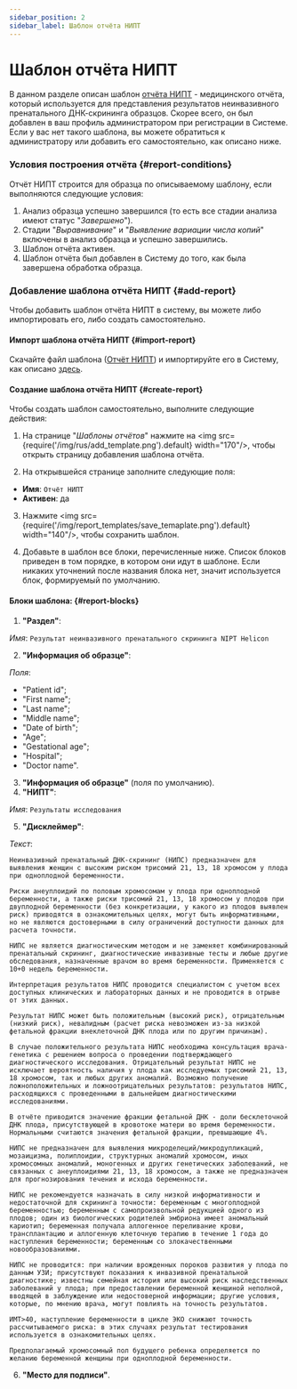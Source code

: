```yaml
---
sidebar_position: 2
sidebar_label: Шаблон отчёта НИПТ
---
```


# Шаблон отчёта НИПТ

В данном разделе описан шаблон [отчёта НИПТ](/nipt-report) - медицинского отчёта,
который используется для представления результатов неинвазивного пренатального ДНК-скрининга образцов.
Скорее всего, он был добавлен в ваш профиль администратором при регистрации в Системе. Если у вас нет такого
шаблона, вы можете обратиться к администратору или добавить его самостоятельно, как описано ниже.

### Условия построения отчёта {#report-conditions}

Отчёт НИПТ строится для образца по описываемому шаблону, если выполняются следующие условия:
1. Анализ образца успешно завершился (то есть все стадии анализа имеют статус "*Завершено*").
2. Стадии "*Выравнивание*" и "*Выявление вариации числа копий*" включены в анализ образца и успешно завершились.
3. Шаблон отчёта активен.
4. Шаблон отчёта был добавлен в Систему до того, как была завершена обработка образца.

### Добавление шаблона отчёта НИПТ {#add-report}

Чтобы добавить шаблон отчёта НИПТ в систему, вы можете либо импортировать его,
либо создать самостоятельно.

#### Импорт шаблона отчёта НИПТ {#import-report}

Скачайте файл шаблона (<a target="_blank" href="/reports/Отчёт НИПТ.json" download="Отчёт НИПТ.json">Отчёт НИПТ</a>)
и импортируйте его в Систему, как описано [здесь](/settings/report-templates/report-templates#import-template).

#### Создание шаблона отчёта НИПТ {#create-report}

Чтобы создать шаблон самостоятельно, выполните следующие действия:

1. На странице "*Шаблоны отчётов*" нажмите на <img src={require('/img/rus/add_template.png').default} width="170"/>,
чтобы открыть страницу добавления шаблона отчёта.

2. На открывшейся странице заполните следующие поля:

- **Имя**: ```Отчёт НИПТ```
- **Активен**: да

3. Нажмите <img src={require('/img/report_templates/save_temaplate.png').default} width="140"/>, чтобы сохранить шаблон.

4. Добавьте в шаблон все блоки, перечисленные ниже. Список блоков приведен в том порядке, в котором они идут в
шаблоне. Если никаких уточнений после названия блока нет, значит используется блок, формируемый по умолчанию.

#### Блоки шаблона: {#report-blocks}

1. **"Раздел"**:

*Имя*: ```Результат неинвазивного пренатального скрининга NIPT Helicon```

2. **"Информация об образце"**:

*Поля*:
- "Patient id";
- "First name";
- "Last name";
- "Middle name";
- "Date of birth";
- "Age";
- "Gestational age";
- "Hospital";
- "Doctor name".

3. **"Информация об образце"** (поля по умолчанию).
4. **"НИПТ"**:

*Имя*: ```Результаты исследования```

5. **"Дисклеймер"**:

*Текст*:
```
Неинвазивный пренатальный ДНК-скрининг (НИПС) предназначен для выявления женщин с высоким риском трисомий 21, 13, 18 хромосом у плода при одноплодной беременности.

Риски анеуплоидий по половым хромосомам у плода при одноплодной беременности, а также риски трисомий 21, 13, 18 хромосом у плодов при двуплодной беременности (без конкретизации, у какого из плодов выявлен риск) приводятся в ознакомительных целях, могут быть информативными, но не являются достоверными в силу ограничений доступности данных для расчета точности.

НИПС не является диагностическим методом и не заменяет комбинированный пренатальный скрининг, диагностические инвазивные тесты и любые другие обследования, назначенные врачом во время беременности. Применяется с 10+0 недель беременности.

Интерпретация результатов НИПС проводится специалистом с учетом всех доступных клинических и лабораторных данных и не проводится в отрыве от этих данных.

Результат НИПС может быть положительным (высокий риск), отрицательным (низкий риск), невалидным (расчет риска невозможен из-за низкой фетальной фракции внеклеточной ДНК плода или по другим причинам).

В случае положительного результата НИПС необходима консультация врача-генетика с решением вопроса о проведении подтверждающего диагностического исследования. Отрицательный результат НИПС не исключает вероятность наличия у плода как исследуемых трисомий 21, 13, 18 хромосом, так и любых других аномалий. Возможно получение ложноположительных и ложноотрицательных результатов: результатов НИПС, расходящихся с проведенными в дальнейшем диагностическими исследованиями.

В отчёте приводится значение фракции фетальной ДНК - доли бесклеточной ДНК плода, присутствующей в кровотоке матери во время беременности. Нормальными считаются значения фетальной фракции, превышающие 4%.

НИПС не предназначен для выявления микроделеций/микродупликаций, мозаицизма, полиплоидии, структурных аномалий хромосом, иных хромосомных аномалий, моногенных и других генетических заболеваний, не связанных с анеуплоидиями 21, 13, 18 хромосом, а также не предназначен для прогнозирования течения и исхода беременности.

НИПС не рекомендуется назначать в силу низкой информативности и недостаточной для скрининга точности: беременным с многоплодной беременностью; беременным с самопроизвольной редукцией одного из плодов; один из биологических родителей эмбриона имеет аномальный кариотип; беременная получала аллогенное переливание крови, трансплантацию и аллогенную клеточную терапию в течение 1 года до наступления беременности; беременным со злокачественными новообразованиями.

НИПС не проводится: при наличии врожденных пороков развития у плода по данным УЗИ; присутствуют показания к инвазивной пренатальной диагностике; известны семейная история или высокий риск наследственных заболеваний у плода; при предоставлении беременной женщиной неполной, вводящей в заблуждение или недостоверной информации; другие условия, которые, по мнению врача, могут повлиять на точность результатов.

ИМТ>40, наступление беременности в цикле ЭКО снижают точность рассчитываемого риска: в этих случаях результат тестирования используется в ознакомительных целях.

Предполагаемый хромосомный пол будущего ребенка определяется по желанию беременной женщины при одноплодной беременности.

```

6. **"Место для подписи"**.
